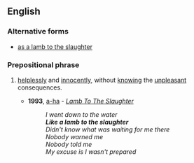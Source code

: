 ==English==

===Alternative forms===
* [[as a lamb to the slaughter]]

===Prepositional phrase===
{{head|en|prepositional phrase|head=[[like]] a [[lamb]] to the [[slaughter]]}}

# {{lb|en|simile}} [[helplessly]] and [[innocently]], without [[knowing]] the [[unpleasant]] consequences.
#* '''1993''', [[w:a-ha|a-ha]] - ''[[w:Memorial Beach|Lamb To The Slaughter]]''
#*: ''I went down to the water''
#*: '''''Like a lamb to the slaughter'''''
#*: ''Didn't know what was waiting for me there''
#*: ''Nobody warned me''
#*: ''Nobody told me''
#*: ''My excuse is I wasn't prepared''